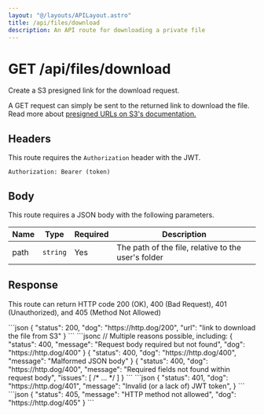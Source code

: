```yaml
---
layout: "@/layouts/APILayout.astro"
title: /api/files/download
description: An API route for downloading a private file
---
```



<h1>
	<Badge variant="get">GET</Badge> /api/files/download
</h1>

Create a S3 presigned link for the download request.

A <Badge variant="get">GET</Badge> request can simply be sent to the
returned link to download the file. Read more about [presigned URLs
on S3's documentation.](https://docs.aws.amazon.com/AmazonS3/latest/userguide/ShareObjectPreSignedURL.html)

## Headers

This route requires the `Authorization` header with the JWT.

```
Authorization: Bearer (token)
```

## Body

This route requires a JSON body with the following parameters.

| Name | Type     | Required | Description                                         |
| ---- | -------- | -------- | --------------------------------------------------- |
| path | `string` | Yes      | The path of the file, relative to the user's folder |

## Response

This route can return HTTP code 200 (OK), 400 (Bad Request),
401 (Unauthorized), and 405 (Method Not Allowed)

<Tabs>
	<Tab name="200">
```json
{
    "status": 200,
    "dog": "https://http.dog/200",
    "url": "link to download the file from S3"
}
```
    </Tab>
    <Tab name="400">
```jsonc
// Multiple reasons possible, including:
{
    "status": 400,
    "message": "Request body required but not found",
    "dog": "https://http.dog/400"
}
{
    "status": 400,
    "dog": "https://http.dog/400",
    "message": "Malformed JSON body"
}
{
    "status": 400,
    "dog": "https://http.dog/400",
    "message": "Required fields not found within request body",
    "issues": [ /* ... */ ]
}
```
    </Tab>
    <Tab name="401">
```json
{
    "status": 401,
    "dog": "https://http.dog/401",
    "message": "Invalid (or a lack of) JWT token",
}
```
    </Tab>
    <Tab name="405">
```json
{
    "status": 405,
    "message": "HTTP method not allowed",
    "dog": "https://http.dog/405"
}
```
    </Tab>
</Tabs>

